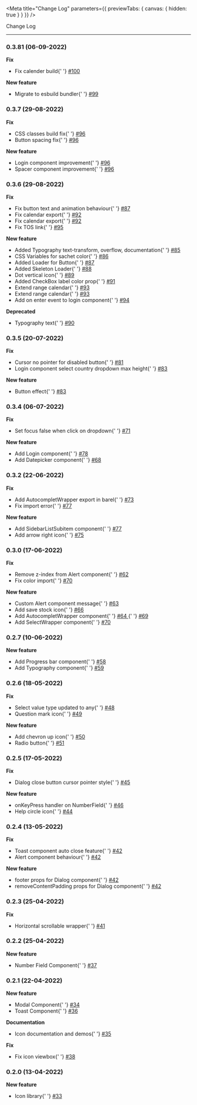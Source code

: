 
<Meta
  title="Change Log"
  parameters={{ previewTabs: { canvas: { hidden: true } } }}
/>

Change Log

<hr />

### <strong>0.3.81 (06-09-2022)</strong>

<p>
  <strong>Fix</strong>
</p>
<ul>
  <li>
    Fix calender build{' '}
    <a href="https://github.com/bukuwarung/sachet/pull/100" target="_blank">
      #100
    </a>
  </li>
</ul>
<p>
  <strong>New feature</strong>
</p>
<ul>
  <li>
    Migrate to esbuild bundler{' '}
    <a href="https://github.com/bukuwarung/sachet/pull/99" target="_blank">
      #99
    </a>
  </li>
</ul>

### <strong>0.3.7 (29-08-2022)</strong>

<p>
  <strong>Fix</strong>
</p>
<ul>
  <li>
    CSS classes build fix{' '}
    <a href="https://github.com/bukuwarung/sachet/pull/96" target="_blank">
      #96
    </a>
  </li>
  <li>
    Button spacing fix{' '}
    <a href="https://github.com/bukuwarung/sachet/pull/96" target="_blank">
      #96
    </a>
  </li>
</ul>
<p>
  <strong>New feature</strong>
</p>
<ul>
  <li>
    Login component improvement{' '}
    <a href="https://github.com/bukuwarung/sachet/pull/96" target="_blank">
      #96
    </a>
  </li>
  <li>
    Spacer component improvement{' '}
    <a href="https://github.com/bukuwarung/sachet/pull/96" target="_blank">
      #96
    </a>
  </li>
</ul>

### <strong>0.3.6 (29-08-2022)</strong>

<p>
  <strong>Fix</strong>
</p>
<ul>
  <li>
    Fix button text and animation behaviour{' '}
    <a href="https://github.com/bukuwarung/sachet/pull/87" target="_blank">
      #87
    </a>
  </li>
  <li>
    Fix calendar export{' '}
    <a href="https://github.com/bukuwarung/sachet/pull/92" target="_blank">
      #92
    </a>
  </li>
  <li>
    Fix calendar export{' '}
    <a href="https://github.com/bukuwarung/sachet/pull/92" target="_blank">
      #92
    </a>
  </li>
  <li>
    Fix TOS link{' '}
    <a href="https://github.com/bukuwarung/sachet/pull/95" target="_blank">
      #95
    </a>
  </li>
</ul>
<p>
  <strong>New feature</strong>
</p>
<ul>
  <li>
    Added Typography text-transform, overflow, documentation{' '}
    <a href="https://github.com/bukuwarung/sachet/pull/85" target="_blank">
      #85
    </a>
  </li>
  <li>
    CSS Variables for sachet color{' '}
    <a href="https://github.com/bukuwarung/sachet/pull/86" target="_blank">
      #86
    </a>
  </li>
  <li>
    Added Loader for Button{' '}
    <a href="https://github.com/bukuwarung/sachet/pull/87" target="_blank">
      #87
    </a>
  </li>
  <li>
    Added Skeleton Loader{' '}
    <a href="https://github.com/bukuwarung/sachet/pull/88" target="_blank">
      #88
    </a>
  </li>
  <li>
    Dot vertical icon{' '}
    <a href="https://github.com/bukuwarung/sachet/pull/89" target="_blank">
      #89
    </a>
  </li>
  <li>
    Added CheckBox label color prop{' '}
    <a href="https://github.com/bukuwarung/sachet/pull/91" target="_blank">
      #91
    </a>
  </li>
  <li>
    Extend range calendar{' '}
    <a href="https://github.com/bukuwarung/sachet/pull/93" target="_blank">
      #93
    </a>
  </li>
  <li>
    Extend range calendar{' '}
    <a href="https://github.com/bukuwarung/sachet/pull/93" target="_blank">
      #93
    </a>
  </li>
  <li>
    Add on enter event to login component{' '}
    <a href="https://github.com/bukuwarung/sachet/pull/94" target="_blank">
      #94
    </a>
  </li>
</ul>
<p>
  <strong>Deprecated</strong>
  <ul>
    <li>
      Typography text{' '}
      <a href="https://github.com/bukuwarung/sachet/pull/90" target="_blank">
        #90
      </a>
    </li>
  </ul>
</p>

### <strong>0.3.5 (20-07-2022)</strong>

<p>
  <strong>Fix</strong>
</p>
<ul>
  <li>
    Cursor no pointer for disabled button{' '}
    <a href="https://github.com/bukuwarung/sachet/pull/81" target="_blank">
      #81
    </a>
  </li>
  <li>
    Login component select country dropdown max height{' '}
    <a href="https://github.com/bukuwarung/sachet/pull/83" target="_blank">
      #83
    </a>
  </li>
</ul>
<p>
  <strong>New feature</strong>
</p>
<ul>
  <li>
    Button effect{' '}
    <a href="https://github.com/bukuwarung/sachet/pull/83" target="_blank">
      #83
    </a>
  </li>
</ul>

### <strong>0.3.4 (06-07-2022)</strong>

<p>
  <strong>Fix</strong>
</p>
<ul>
  <li>
    Set focus false when click on dropdown{' '}
    <a href="https://github.com/bukuwarung/sachet/pull/71" target="_blank">
      #71
    </a>
  </li>
</ul>
<p>
  <strong>New feature</strong>
</p>
<ul>
  <li>
    Add Login component{' '}
    <a href="https://github.com/bukuwarung/sachet/pull/78" target="_blank">
      #78
    </a>
  </li>
  <li>
    Add Datepicker component{' '}
    <a href="https://github.com/bukuwarung/sachet/pull/68" target="_blank">
      #68
    </a>
  </li>
</ul>

### <strong>0.3.2 (22-06-2022)</strong>

<p>
  <strong>Fix</strong>
</p>
<ul>
  <li>
    Add AutocompletWrapper export in barel{' '}
    <a href="https://github.com/bukuwarung/sachet/pull/73" target="_blank">
      #73
    </a>
  </li>
  <li>
    Fix import error{' '}
    <a href="https://github.com/bukuwarung/sachet/pull/77" target="_blank">
      #77
    </a>
  </li>
</ul>
<p>
  <strong>New feature</strong>
</p>
<ul>
  <li>
    Add SidebarListSubitem component{' '}
    <a href="https://github.com/bukuwarung/sachet/pull/77" target="_blank">
      #77
    </a>
  </li>
  <li>
    Add arrow right icon{' '}
    <a href="https://github.com/bukuwarung/sachet/pull/75" target="_blank">
      #75
    </a>
  </li>
</ul>

### <strong>0.3.0 (17-06-2022)</strong>

<p>
  <strong>Fix</strong>
</p>
<ul>
  <li>
    Remove z-index from Alert component{' '}
    <a href="https://github.com/bukuwarung/sachet/pull/62" target="_blank">
      #62
    </a>
  </li>
  <li>
    Fix color import{' '}
    <a href="https://github.com/bukuwarung/sachet/pull/70" target="_blank">
      #70
    </a>
  </li>
</ul>
<p>
  <strong>New feature</strong>
</p>
<ul>
  <li>
    Custom Alert component message{' '}
    <a href="https://github.com/bukuwarung/sachet/pull/63" target="_blank">
      #63
    </a>
  </li>
  <li>
    Add save stock icon{' '}
    <a href="https://github.com/bukuwarung/sachet/pull/66" target="_blank">
      #66
    </a>
  </li>
  <li>
    Add AutocompletWrapper component{' '}
    <a href="https://github.com/bukuwarung/sachet/pull/64" target="_blank">
      #64
    </a>{' '}
    <a href="https://github.com/bukuwarung/sachet/pull/69" target="_blank">
      #69
    </a>
  </li>
  <li>
    Add SelectWrapper component{' '}
    <a href="https://github.com/bukuwarung/sachet/pull/70" target="_blank">
      #70
    </a>
  </li>
</ul>

### <strong>0.2.7 (10-06-2022)</strong>

<p>
  <strong>New feature</strong>
</p>
<ul>
  <li>
    Add Progress bar component{' '}
    <a href="https://github.com/bukuwarung/sachet/pull/58" target="_blank">
      #58
    </a>
  </li>
  <li>
    Add Typography component{' '}
    <a href="https://github.com/bukuwarung/sachet/pull/59" target="_blank">
      #59
    </a>
  </li>
</ul>

### <strong>0.2.6 (18-05-2022)</strong>

<p>
  <strong>Fix</strong>
</p>
<ul>
  <li>
    Select value type updated to any{' '}
    <a href="https://github.com/bukuwarung/sachet/pull/48" target="_blank">
      #48
    </a>
  </li>
  <li>
    Question mark icon{' '}
    <a href="https://github.com/bukuwarung/sachet/pull/49" target="_blank">
      #49
    </a>
  </li>
</ul>
<p>
  <strong>New feature</strong>
</p>
<ul>
  <li>
    Add chevron up icon{' '}
    <a href="https://github.com/bukuwarung/sachet/pull/50" target="_blank">
      #50
    </a>
  </li>
  <li>
    Radio button{' '}
    <a href="https://github.com/bukuwarung/sachet/pull/51" target="_blank">
      #51
    </a>
  </li>
</ul>

### <strong>0.2.5 (17-05-2022)</strong>

<p>
  <strong>Fix</strong>
</p>
<ul>
  <li>
    Dialog close button cursor pointer style{' '}
    <a href="https://github.com/bukuwarung/sachet/pull/45" target="_blank">
      #45
    </a>
  </li>
</ul>
<p>
  <strong>New feature</strong>
</p>
<ul>
  <li>
    onKeyPress handler on NumberField{' '}
    <a href="https://github.com/bukuwarung/sachet/pull/46" target="_blank">
      #46
    </a>
  </li>
  <li>
    Help circle icon{' '}
    <a href="https://github.com/bukuwarung/sachet/pull/44" target="_blank">
      #44
    </a>
  </li>
</ul>

### <strong>0.2.4 (13-05-2022)</strong>

<p>
  <strong>Fix</strong>
</p>
<ul>
  <li>
    Toast component auto close feature{' '}
    <a href="https://github.com/bukuwarung/sachet/pull/42" target="_blank">
      #42
    </a>
  </li>
  <li>
    Alert component behaviour{' '}
    <a href="https://github.com/bukuwarung/sachet/pull/42" target="_blank">
      #42
    </a>
  </li>
</ul>
<p>
  <strong>New feature</strong>
</p>
<ul>
  <li>
    footer props for Dialog component{' '}
    <a href="https://github.com/bukuwarung/sachet/pull/42" target="_blank">
      #42
    </a>
  </li>
  <li>
    removeContentPadding props for Dialog component{' '}
    <a href="https://github.com/bukuwarung/sachet/pull/42" target="_blank">
      #42
    </a>
  </li>
</ul>

### <strong>0.2.3 (25-04-2022)</strong>

<p>
  <strong>Fix</strong>
</p>
<ul>
  <li>
    Horizontal scrollable wrapper{' '}
    <a href="https://github.com/bukuwarung/sachet/pull/41" target="_blank">
      #41
    </a>
  </li>
</ul>

### <strong>0.2.2 (25-04-2022)</strong>

<p>
  <strong>New feature</strong>
</p>
<ul>
  <li>
    Number Field Component{' '}
    <a href="https://github.com/bukuwarung/sachet/pull/37" target="_blank">
      #37
    </a>
  </li>
</ul>

### <strong>0.2.1 (22-04-2022)</strong>

<p>
  <strong>New feature</strong>
</p>
<ul>
  <li>
    Modal Component{' '}
    <a href="https://github.com/bukuwarung/sachet/pull/34" target="_blank">
      #34
    </a>
  </li>
  <li>
    Toast Component{' '}
    <a href="https://github.com/bukuwarung/sachet/pull/36" target="_blank">
      #36
    </a>
  </li>
</ul>
<p>
  <strong>Documentation</strong>
</p>
<ul>
  <li>
    Icon documentation and demos{' '}
    <a href="https://github.com/bukuwarung/sachet/pull/35" target="_blank">
      #35
    </a>
  </li>
</ul>
<p>
  <strong>Fix</strong>
</p>
<ul>
  <li>
    Fix icon viewbox{' '}
    <a href="https://github.com/bukuwarung/sachet/pull/38" target="_blank">
      #38
    </a>
  </li>
</ul>

### <strong>0.2.0 (13-04-2022)</strong>

<p>
  <strong>New feature</strong>
</p>
<ul>
  <li>
    Icon library{' '}
    <a href="https://github.com/bukuwarung/sachet/pull/33" target="_blank">
      #33
    </a>
  </li>
</ul>
